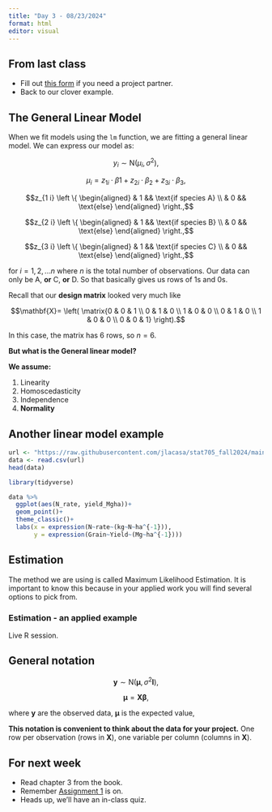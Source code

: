```yaml
---
title: "Day 3 - 08/23/2024"
format: html
editor: visual
---
```


## From last class

-   Fill out [this form](https://forms.gle/Vb1Xx9eoemUzBUar9) if you need a project partner.
-   Back to our clover example.  

## The General Linear Model

When we fit models using the `lm` function, we are fitting a general linear model. We can express our model as:

$$y_i \sim \text{N}(\mu_i, \sigma^2),$$

$$\mu_i = z_{1 i}\cdot \beta{1} + z_{2 i}\cdot \beta_2 + z_{3 i}\cdot \beta_3,$$

$$z_{1 i} \left \{
  \begin{aligned}
    & 1 && \text{if species A} \\
    & 0 && \text{else}
  \end{aligned} \right.,$$

$$z_{2 i} \left \{
  \begin{aligned}
    & 1 && \text{if species B} \\
    & 0 && \text{else}
  \end{aligned} \right.,$$ 
  
$$z_{3 i} \left \{
  \begin{aligned}
    & 1 && \text{if species C} \\
    & 0 && \text{else}
  \end{aligned} \right.,$$ 
  
for $i = 1, 2, ... n$ where $n$ is the total number of observations. Our data can only be A, **or** C, **or** D. So that basically gives us rows of 1s and 0s.

Recall that our **design matrix** looked very much like

$$\mathbf{X}= 
\left( 
\matrix{0 & 0 & 1 \\
0 & 1 & 0 \\
1 & 0 & 0 \\
0 & 1 & 0 \\
1 & 0 & 0 \\
0 & 0 & 1} 
\right).$$

In this case, the matrix has 6 rows, so $n=6$.  

::: {.alert .alert-warning}
<strong>But what is the General linear model?</strong>\

**We assume:**

1.  Linearity\
2.  Homoscedasticity
3.  Independence
4.  **Normality**
:::

## Another linear model example

```r
url <- "https://raw.githubusercontent.com/jlacasa/stat705_fall2024/main/classes/data/corn_example1.csv"
data <- read.csv(url)
head(data)
```

```r
library(tidyverse)

data %>% 
  ggplot(aes(N_rate, yield_Mgha))+
  geom_point()+
  theme_classic()+
  labs(x = expression(N~rate~(kg~N~ha^{-1})), 
       y = expression(Grain~Yield~(Mg~ha^{-1})))
```

## Estimation

The method we are using is called Maximum Likelihood Estimation. It is important to know this because in your applied work you will find several options to pick from.

### Estimation - an applied example  

Live R session.

## General notation

::: {.alert .alert-info}
$$\mathbf{y} \sim \text{N}(\boldsymbol{\mu}, \sigma^2\mathbf{I}),$$

$$\boldsymbol{\mu} = \mathbf{X}\boldsymbol{\beta},$$

where $\mathbf{y}$ are the observed data, $\boldsymbol{\mu}$ is the expected value,

**This notation is convenient to think about the data for your project.** One row per observation (rows in $\mathbf{X}$), one variable per column (columns in $\mathbf{X}$).
:::

## For next week

-   Read chapter 3 from the book.
-   Remember [Assignment 1](https://jlacasa.github.io/stat705_fall2024/assignments/hw1) is on.
-   Heads up, we'll have an in-class quiz.
